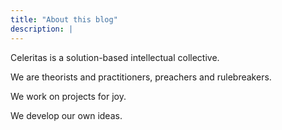 ```yaml
---
title: "About this blog"
description: |
---
```


Celeritas is a solution-based intellectual collective.

We are theorists and practitioners, preachers and rulebreakers.

We work on projects for joy.

We develop our own ideas.